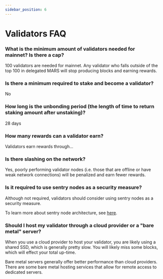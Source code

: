 ```yaml
---
sidebar_position: 6
---
```



# Validators FAQ

### What is the minimum amount of validators needed for mainnet? Is there a cap?

<Admonition type="info" title="">
100 validators are needed for mainnet. Any validator who falls outside of the top 100 in delegated MARS will stop producing blocks and earning rewards.
</Admonition>

### Is there a minimum required to stake and become a validator?

<Admonition type="info" title="">
No
</Admonition>

### How long is the unbonding period (the length of time to return staking amount after unstaking)?

<Admonition type="info" title="">
28 days
</Admonition>

### How many rewards can a validator earn?

<Admonition type="info" title="">
Validators earn rewards through...
</Admonition>

### Is there slashing on the network?

<Admonition type="info" title="">
Yes, poorly performing validator nodes (i.e. those that are offline or have weak network connections) will be penalized and earn fewer rewards.
</Admonition>

### Is it required to use sentry nodes as a security measure?

<Admonition type="caution" title="">
Although not required, validators should consider using sentry nodes as a security measure.

To learn more about sentry node architecture, see [here](./sentry-node-architecture). 
</Admonition>

### Should I host my validator through a cloud provider or a "bare metal" server?

<Admonition type="info" title="">
When you use a cloud provider to host your validator, you are likely using a shared SSD, which is generally pretty slow. You will likely miss some blocks, which will effect your total up-time.

Bare metal servers generally offer better performance than cloud providers. There are some bare metal hosting services that allow for remote access to dedicated servers.
</Admonition>